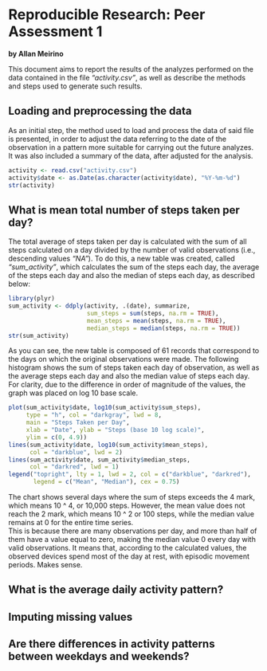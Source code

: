 # Reproducible Research: Peer Assessment 1
**by Allan Meirino**

This document aims to report the results of the analyzes performed on the data contained in the file *"activity.csv"*, as well as describe the methods and steps used to generate such results.


## Loading and preprocessing the data

As an initial step, the method used to load and process the data of said file is presented, in order to adjust the data referring to the date of the observation in a pattern more suitable for carrying out the future analyzes.
It was also included a summary of the data, after adjusted for the analysis.

```r
activity <- read.csv("activity.csv")
activity$date <- as.Date(as.character(activity$date), "%Y-%m-%d")
str(activity)
```


## What is mean total number of steps taken per day?

The total average of steps taken per day is calculated with the sum of all steps calculated on a day divided by the number of valid observations (i.e., descending values *"NA"*).
To do this, a new table was created, called *"sum_activity"*, which calculates the sum of the steps each day, the average of the steps each day and also the median of steps each day, as described below:

```r
library(plyr)
sum_activity <- ddply(activity, .(date), summarize,
                      sum_steps = sum(steps, na.rm = TRUE),
                      mean_steps = mean(steps, na.rm = TRUE),
                      median_steps = median(steps, na.rm = TRUE))
str(sum_activity)
```

As you can see, the new table is composed of 61 records that correspond to the days on which the original observations were made. The following histogram shows the sum of steps taken each day of observation, as well as the average steps each day and also the median value of steps each day.
For clarity, due to the difference in order of magnitude of the values, the graph was placed on log 10 base scale.

```r
plot(sum_activity$date, log10(sum_activity$sum_steps),
     type = "h", col = "darkgray", lwd = 8,
     main = "Steps Taken per Day",
     xlab = "Date", ylab = "Steps (base 10 log scale)",
     ylim = c(0, 4.9))
lines(sum_activity$date, log10(sum_activity$mean_steps),
      col = "darkblue", lwd = 2)
lines(sum_activity$date, sum_activity$median_steps,
      col = "darkred", lwd = 1)
legend("topright", lty = 1, lwd = 2, col = c("darkblue", "darkred"),
       legend = c("Mean", "Median"), cex = 0.75)
```

The chart shows several days where the sum of steps exceeds the 4 mark, which means 10 ^ 4, or 10,000 steps. However, the mean value does not reach the 2 mark, which means 10 ^ 2 or 100 steps, while the median value remains at 0 for the entire time series.  
This is because there are many observations per day, and more than half of them have a value equal to zero, making the median value 0 every day with valid observations. It means that, according to the calculated values, the observed devices spend most of the day at rest, with episodic movement periods. Makes sense.


## What is the average daily activity pattern?



## Imputing missing values



## Are there differences in activity patterns between weekdays and weekends?
